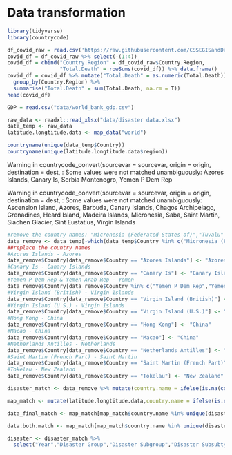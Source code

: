 # Data transformation

```r
library(tidyverse)
library(countrycode)
```

```r
df_covid_raw = read.csv('https://raw.githubusercontent.com/CSSEGISandData/COVID-19/master/csse_covid_19_data/csse_covid_19_time_series/time_series_covid19_deaths_global.csv')
covid_df = df_covid_raw %>% select(-(1:4)) 
covid_df = cbind("Country.Region" = df_covid_raw$Country.Region, 
                 "Total.Death" = rowSums(covid_df)) %>% data.frame()
covid_df = covid_df %>% mutate("Total.Death" = as.numeric(Total.Death)) %>% 
  group_by(Country.Region) %>% 
  summarise("Total.Death" = sum(Total.Death, na.rm = T))
head(covid_df)
```

```r
GDP = read.csv("data/world_bank_gdp.csv")
```


```r
raw_data <- readxl::read_xlsx("data/disaster data.xlsx")
data_temp <- raw_data
latitude.longtitude.data <- map_data("world")
```

```r
countryname(unique(data_temp$Country))
countryname(unique(latitude.longtitude.data$region))
```
Warning in countrycode_convert(sourcevar = sourcevar, origin = origin, destination = dest,  :
  Some values were not matched unambiguously: Azores Islands, Canary Is, Serbia Montenegro, Yemen P Dem Rep

Warning in countrycode_convert(sourcevar = sourcevar, origin = origin, destination = dest,  :
  Some values were not matched unambiguously: Ascension Island, Azores, Barbuda, Canary Islands, Chagos Archipelago, Grenadines, Heard Island, Madeira Islands, Micronesia, Saba, Saint Martin, Siachen Glacier, Sint Eustatius, Virgin Islands

```r
#remove the country names: "Micronesia (Federated States of)","Tuvalu"
data_remove <- data_temp[-which(data_temp$Country %in% c("Micronesia (Federated States of)","Tuvalu")),]
##replace the country names
#Azores Islands - Azores
data_remove$Country[data_remove$Country == "Azores Islands"] <- "Azores"
#Canary Is - Canary Islands
data_remove$Country[data_remove$Country == "Canary Is"] <- "Canary Islands"
#Yemen P Dem Rep & Yemen Arab Rep - Yemen
data_remove$Country[data_remove$Country %in% c("Yemen P Dem Rep","Yemen Arab Rep")] <- "Yemen"
#Virgin Island (British) - Virgin Islands
data_remove$Country[data_remove$Country == "Virgin Island (British)"] <- "Virgin Islands"
#Virgin Island (U.S.) - Virgin Islands
data_remove$Country[data_remove$Country == "Virgin Island (U.S.)"] <- "Virgin Islands"
#Hong Kong - China
data_remove$Country[data_remove$Country == "Hong Kong"] <- "China"
#Macao - China
data_remove$Country[data_remove$Country == "Macao"] <- "China"
#Netherlands Antilles - Netherlands
data_remove$Country[data_remove$Country == "Netherlands Antilles"] <- "Netherlands"
#Saint Martin (French Part) - Saint Martin
data_remove$Country[data_remove$Country == "Saint Martin (French Part)"] <- "Saint Martin"
#Tokelau - New Zealand
data_remove$Country[data_remove$Country == "Tokelau"] <- "New Zealand"
```

```r
disaster_match <- data_remove %>% mutate(country.name = ifelse(is.na(countryname(data_remove$Country)),data_remove$Country,countryname(data_remove$Country)))

map_match <- mutate(latitude.longtitude.data,country.name = ifelse(is.na(countryname(latitude.longtitude.data$region)),latitude.longtitude.data$region,countryname(latitude.longtitude.data$region)))

data_final_match <- map_match[map_match$country.name %in% unique(disaster_match$country.name),]
```

```r
data.both.match <- map_match[map_match$country.name %in% unique(disaster_match$country.name),]
```

```r
disaster <- disaster_match %>%
  select("Year","Disaster Group","Disaster Subgroup","Disaster Subsubtype","Country","ISO","Region","Continent","Total Deaths","Total Damages ('000 US$)","Total Damages, Adjusted ('000 US$)")
```